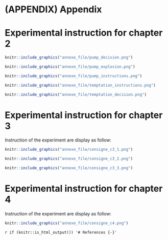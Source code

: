 # (APPENDIX) Appendix {-} 

# Experimental instruction for chapter 2 {#expe-instruc2}

```r
knitr::include_graphics("annexe_file/pump_decision.png")
```

```r
knitr::include_graphics("annexe_file/pump_explosion.png")
```

```r
knitr::include_graphics("annexe_file/pump_instructions.png")
```


```r
knitr::include_graphics("annexe_file/temptation_instructions.png")
```

```r
knitr::include_graphics("annexe_file/temptation_decision.png")
```


# Experimental instruction for chapter 3 {#expe-instruc3}

Instruction of the experiment are display as follow:

```r
knitr::include_graphics("annexe_file/consigne_c3_1.png")
```

```r
knitr::include_graphics("annexe_file/consigne_c3_2.png")
```

```r
knitr::include_graphics("annexe_file/consigne_c3_3.png")
```

# Experimental instruction for chapter 4 {#expe-instruc4}

Instruction of the experiment are display as follow:

```r
knitr::include_graphics("annexe_file/consigne_c4.png")
```

`r if (knitr::is_html_output()) '# References {-}'`

<!-- you surely have a way to better format the references; there must be automatic styling CSS or other, because right now it is not very good. look for an out-of-the-box style; add some padding between lines (to tightly packed now). Minor point, but now it is really unreadable because of the too flat format. -->

<div id="refs"></div>